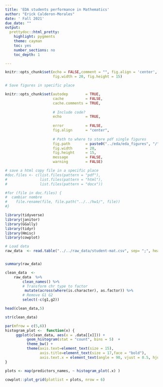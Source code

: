 ```yaml
---
title: 'EDA students performance in Mathematics'
author: "Erick Calderon-Morales"
date: ' Fall 2021'
due_date: ""
output:
  prettydoc::html_pretty:
    highlight: pygments
    theme: cayman
    toc: yes
    number_sections: no
    toc_depth: 1

---
```


```r
knitr::opts_chunk$set(echo = FALSE,comment = "", fig.align = 'center',
					  fig.width = 20, fig.height = 15)
```



```r

# Save figures in specific place

knitr::opts_chunk$set(autodep        = TRUE,
                      cache          = FALSE,
                      cache.comments = TRUE,
                      
                      # Include code?
                      echo           = TRUE,
                      
                      error          = FALSE,
                      fig.align      = "center",
                      
                      # Path to where to store pdf single figures
                      fig.path       = paste0("../eda/eda_figures", "/"),
                      fig.width      = 20,
                      fig.height     = 15,
                      message        = FALSE,
                      warning        = FALSE)
```


```r

# save a html copy file in a specific place
#doc.files <- c(list.files(pattern = "pdf"),
#               list.files(pattern = "html"),
#               list.files(pattern = "docx"))

#for (file in doc.files) {
#  cambiar nombre
#    file.rename(file, file.path("../../hw1/", file))
#}
```


```r
library(tidyverse)
library(janitor)
library(GGally)
library(tidyr)
library(Hmisc)
library(cowplot)
```

```r
# Load data
raw_data  <- read.table("../../raw_data/student-mat.csv", sep= ";", header=TRUE) 
```


```r

```



```r
summary(raw_data)
```

```r
clean_data  <-  
    raw_data  %>% 
        clean_names() %>% 
        # Transform chr type to factor
         mutate(across(where(is.character), as.factor)) %>% 
        # Remove G1 G2
        select(-c(g1,g2))  

head(clean_data,5)
```


```r
str(clean_data)

```




```r
par(mfrow = c(5,6))
histogram_plot <-  function(x) {
     ggplot(clean_data, aes(x = .data[[x]])) +
          geom_histogram(stat = "count", bins = 5)  +
          theme_bw() +
          theme(axis.text=element_text(size = 15),
                axis.title=element_text(size = 17,face = "bold"),
                axis.text.x = element_text(angle = 90, vjust = 0.5, hjust=1))
}

plots <- map(predictors_names, ~ histogram_plot(.x) ) 

cowplot::plot_grid(plotlist = plots, nrow = 6)
```





















